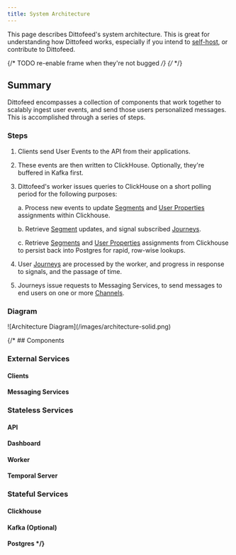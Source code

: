 ```yaml
---
title: System Architecture
---
```


This page describes Dittofeed's system architecture. This is great for understanding how Dittofeed works, especially if you intend to [self-host](/deployment/self-hosted), or contribute to Dittofeed.


{/* TODO re-enable frame when they're not bugged */}
{/* <Frame> */}
## Summary

Dittofeed encompasses a collection of components that work together to scalably ingest user events, and send those users personalized messages. This is accomplished through a series of steps.

### Steps

1. Clients send User Events to the API from their applications.
2. These events are then written to ClickHouse. Optionally, they're buffered in Kafka first.
3. Dittofeed's worker issues queries to ClickHouse on a short polling period for the following purposes:

    a. Process new events to update [Segments](/resources/segments) and [User Properties](/resources/user-properties) assignments within Clickhouse.

    b. Retrieve [Segment](/resources/segments) updates, and signal subscribed [Journeys](/resources/journeys).

    c. Retrieve [Segments](/resources/segments) and [User Properties](/resources/user-properties) assignments from Clickhouse to persist back into Postgres for rapid, row-wise lookups.

4. User [Journeys](/resources/journeys) are processed by the worker, and progress in response to signals, and the passage of time.
6. Journeys issue requests to Messaging Services, to send messages to end users on one or more [Channels](/integrations/channels).

### Diagram

<Frame>
![Architecture Diagram](/images/architecture-solid.png)
</Frame>

{/* ## Components

### External Services

#### Clients

#### Messaging Services

### Stateless Services

#### API

#### Dashboard 

#### Worker

#### Temporal Server

### Stateful Services

#### Clickhouse

#### Kafka (Optional)

#### Postgres */}
